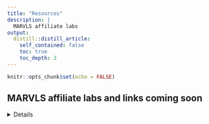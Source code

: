 ```yaml
---
title: "Resources"
description: |
  MARVLS affiliate labs
output:
  distill::distill_article:
    self_contained: false
    toc: true
    toc_depth: 3
---
```


```r
knitr::opts_chunk$set(echo = FALSE)
```

##  MARVLS affiliate labs and links coming soon 
<details>

## [MARVLS Fish Gonad Staging Learning Center](https://marvls.github.io/Fish-Gonad-Staging/)

  
 